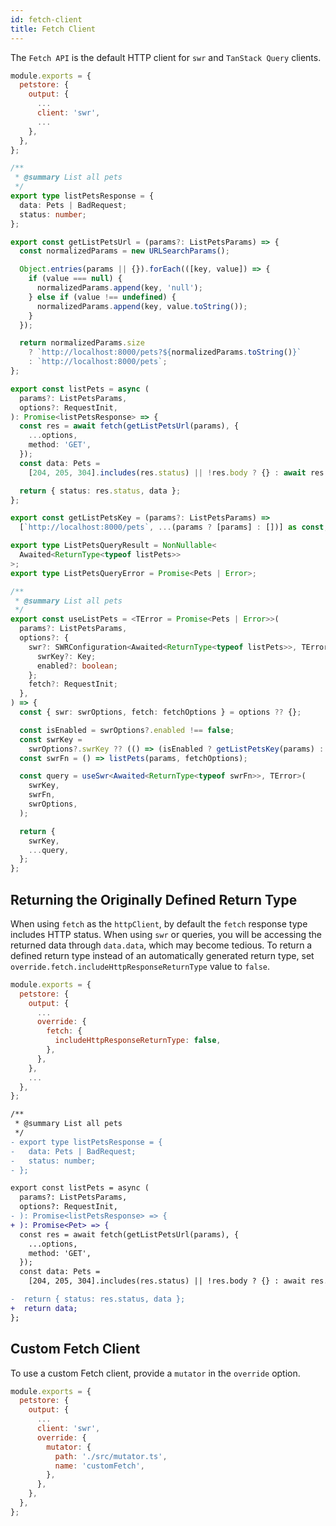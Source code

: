 ```yaml
---
id: fetch-client
title: Fetch Client
---
```


The `Fetch API` is the default HTTP client for `swr` and `TanStack Query` clients.

```js
module.exports = {
  petstore: {
    output: {
      ...
      client: 'swr',
      ...
    },
  },
};
```

```ts
/**
 * @summary List all pets
 */
export type listPetsResponse = {
  data: Pets | BadRequest;
  status: number;
};

export const getListPetsUrl = (params?: ListPetsParams) => {
  const normalizedParams = new URLSearchParams();

  Object.entries(params || {}).forEach(([key, value]) => {
    if (value === null) {
      normalizedParams.append(key, 'null');
    } else if (value !== undefined) {
      normalizedParams.append(key, value.toString());
    }
  });

  return normalizedParams.size
    ? `http://localhost:8000/pets?${normalizedParams.toString()}`
    : `http://localhost:8000/pets`;
};

export const listPets = async (
  params?: ListPetsParams,
  options?: RequestInit,
): Promise<listPetsResponse> => {
  const res = await fetch(getListPetsUrl(params), {
    ...options,
    method: 'GET',
  });
  const data: Pets =
    [204, 205, 304].includes(res.status) || !res.body ? {} : await res.json();

  return { status: res.status, data };
};

export const getListPetsKey = (params?: ListPetsParams) =>
  [`http://localhost:8000/pets`, ...(params ? [params] : [])] as const;

export type ListPetsQueryResult = NonNullable<
  Awaited<ReturnType<typeof listPets>>
>;
export type ListPetsQueryError = Promise<Pets | Error>;

/**
 * @summary List all pets
 */
export const useListPets = <TError = Promise<Pets | Error>>(
  params?: ListPetsParams,
  options?: {
    swr?: SWRConfiguration<Awaited<ReturnType<typeof listPets>>, TError> & {
      swrKey?: Key;
      enabled?: boolean;
    };
    fetch?: RequestInit;
  },
) => {
  const { swr: swrOptions, fetch: fetchOptions } = options ?? {};

  const isEnabled = swrOptions?.enabled !== false;
  const swrKey =
    swrOptions?.swrKey ?? (() => (isEnabled ? getListPetsKey(params) : null));
  const swrFn = () => listPets(params, fetchOptions);

  const query = useSwr<Awaited<ReturnType<typeof swrFn>>, TError>(
    swrKey,
    swrFn,
    swrOptions,
  );

  return {
    swrKey,
    ...query,
  };
};
```

## Returning the Originally Defined Return Type

When using `fetch` as the `httpClient`, by default the `fetch` response type includes HTTP status.
When using `swr` or queries, you will be accessing the returned data through `data.data`, which may become tedious. To return a defined return type instead of an automatically generated return type, set `override.fetch.includeHttpResponseReturnType` value to `false`.

```js
module.exports = {
  petstore: {
    output: {
      ...
      override: {
        fetch: {
          includeHttpResponseReturnType: false,
        },
      },
    },
    ...
  },
};
```

```diff
/**
 * @summary List all pets
 */
- export type listPetsResponse = {
-   data: Pets | BadRequest;
-   status: number;
- };

export const listPets = async (
  params?: ListPetsParams,
  options?: RequestInit,
- ): Promise<listPetsResponse> => {
+ ): Promise<Pet> => {
  const res = await fetch(getListPetsUrl(params), {
    ...options,
    method: 'GET',
  });
  const data: Pets =
    [204, 205, 304].includes(res.status) || !res.body ? {} : await res.json();

-  return { status: res.status, data };
+  return data;
};
```

## Custom Fetch Client

To use a custom Fetch client, provide a `mutator` in the `override` option.

```js
module.exports = {
  petstore: {
    output: {
      ...
      client: 'swr',
      override: {
        mutator: {
          path: './src/mutator.ts',
          name: 'customFetch',
        },
      },
    },
  },
};
```
